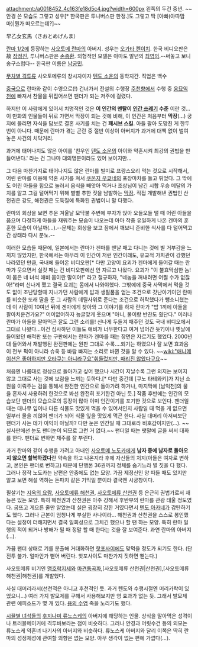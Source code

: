 attachment:/a0018452_4c163fe18d5c4.jpg?width=600px
왼쪽의 두건 중년. ~~안경 쓴 모습도 그렇고 성우[* 한국판은 투니버스판 한정.]도 그렇고 딱 [아빠(아따맘마)|뭔가 떠오르는데?]~~

早乙女玄馬（さおとめげんま）

[[란마 1/2]]에 등장하는 [[사오토메 란마]]의 아버지. 성우는 [[오가타 켄이치]]. 한국 비디오판은 故 [[장정진]], 투니버스판은 [[손종환]]. 외형적인 모델은 아마도 말년의 [[최영의]].--써놓고 보니 송구스럽다-- 한국판 이름은 [[남궁민]].

[[무차별 격투류]] 사오토메류의 창시자이자 [[텐도 소운]]의 동학지간. 직업은 백수

[[중국]]으로 란마와 같이 수영으로(!) 건너가서 전설의 수행장 [[주천향]]에서 수행 중 [[웅묘익천]]에 빠져서 찬물을 뒤집어쓰면 팬더가 되는 저주에 걸렸다. 

하지만 이 사람에게 있어서 치명적인 것은 '''이 인간의 멘탈이 [[인간 쓰레기]] 수준''' 이란 것...
이 만화의 인물들이 뒤로 가면서 막장이 되는 것에 비해, 이 인간은 처음부터 '''막장'''(...) 궁지에 몰리면 자식을 담보로 결혼 사기를 치는 건 '''패시브 스킬'''. 아들 팔아 도망친 게 한두 번이 아니다. 때문에 란마가 겪는 곤란 중 절반 이상이 아버지가 과거에 대책 없이 벌여놓은 사건의 치닥거리.

과거에 태어나지도 않은 아이를 '친우인 [[텐도 소운]]의 아이와 약혼시켜 최강의 권법을 만들어낸다.' 라는 건 그나마 대의명분이라도 있어 보이지만...

그 다음 마찬가지로 태어나지도 않은 란마를 빌미로 프랑스요리 먹는 것으로 시작해서, 어린 란마를 이용해 약혼 사기를 쳐서 [[쿠온지 우쿄]]네의 포장마차를 들고 튀었다. 그 밖에도 어린 아들을 힘으로 눌러서 음식을 빼앗아 먹거나 조상님이 남긴 시합 우승 메달의 가치를 알고 그걸 털어먹기 위해 별별 추한 짓을 남발하는 [[막장]]. 직접 개발해낸 권법인 산천권은 강도, 해천권은 도둑질에 특화된 권법이니 말 다했다.

란마의 회상을 보면 추운 겨울날 모닥불 주변에 부자가 앉아 오들오들 떨 때 어린 아들을 품으며 다정하게 아들을 재워주는 모습이 나오는데 아마 작중 유일하게 나온 겐마의 훈훈한 모습이 아닐까(...).--문제는 회상을 보고 잠에서 깨보니 준비한 식사를 다 털어먹고 간 상태라 다시 분노.--

이러한 모습들 때문에, 일본에서는 란마가 겐마를 맨날 패고 다니는 것에 별 거부감을 느끼지 않았지만, 한국에서는 아무리 이 인간이 저런 인간이래도, 유교적 가치관이 강했던 나라였던 만큼, 국내에 들어온 비디오판[* 다만 고양이 요괴가 겐마에게 들어갈 때는 란마가 웃으면서 실컷 패는 건 비디오판에선 안 자르고 나왔다. 요괴가 "이 불효막심한 놈! 이 몸은 네 녀석 애비 몸이란 말이야!" 라고 절규하자, "네놈을 꺼내려면 어쩔 수가 없잖아!"라며 신나게 팼고 결국 요괴는 몸에서 나와야했다. 그밖에에 중국 사막에서 먹을 것도 없이 조난당할때 지나가던 사람에게 밥과 생필품을 얻는 조건으로 갓난아기이던 란마를 비슷한 또래 딸을 둔 그 사람의 데릴사위로 준다는 조건으로 허락했다가 뺑소니쳤는데 이 사람이 10여년 뒤에 겐마에게 찾아와 그 이야기를 하자 란마가 "밥 1끼에 아들을 팔아치운건가요?" 어이없어하자 능글맞게 웃으며 "아니, 물이랑 반찬도 줬단다." 이러나 란마가 아들을 팔아먹곤 잘도 그런 소리를! 신나게 두들겨 패주던 것도 국내 비디오에서 그대로 나왔다...이건 심사하던 이들도 애비가 너무한다고 여겨 넘어간 듯?]이나 옛날에 들어왔던 해적판 또는 구판에서는 란마가 겐마를 패는 장면은 자르기도 했었다. 2000년대 들어와서 재발행된 완전판에는 원판 그대로 수록....되기는 하였으나 잘 보면 효과음이 전부 퍽이 아니라 슈욱 등 바람 빠지는 소리로 바뀐 것을 알 수 있다. ~~[[wiki:"애니메이션은 좋아하지만 오타쿠는 아니라구요"휘둘렀지만, 때리진 않았다구요]]~~

처음엔 나름대로 정상으로 돌아가고 싶어 했으나 시간이 지날수록 그런 의지는 보이지 않고 그대로 사는 것에 보람을 느끼는 듯하다.[* 다만 중간데 [쿠노 타테와키]가 지닌 소원을 이뤄주는 검을 통해서 완전한 인간으로 돌아가려 하거나, 마지막에 [남익천]의 물을 혼자서 사용하려 한것으로 봐선 완전히 포기한건 아닌 듯.] 작품 후반에는 인간의 모습보단 팬더의 모습으로의 등장이 많아 이미 인간이기를 포기한 것으로 보인다. 팬더일 때는 대나무 잎이나 다른 식물도 맛있게 먹을 수 있어서인지 사람일 때 먹을 게 없으면 일부러 물을 끼얹어 팬더가 되어 식물 잎을 맛있게 먹곤 한다. 사실 대머리 아저씨보단 팬더가 사는 데가 이익이 아닐까? 다만 눈은 인간일 때 그대로라 비호감이지만(...). ~~실사판에선 눈도 팬더눈이 되므로 그런 거 없다.~~ 팬더일 때는 팻말에 글을 써서 대화를 한다. 팬더로 변하면 재주를 잘 부린다.

과거 란마와 같이 수행을 가려고 아내인 [[사오토메 노도카]]에게 '''남자 중에 남자로 돌아오지 않으면 할복하겠다'''란 약속을 하고 나온지라 후에 자신들의 처지(아들은 여자로 변하고, 본인은 팬더로 변하고) 때문에 단행본 36권까지 정체를 숨기느라 별 짓을 다 했다. 그러나 정작 노도카는 남편은 안중에도 없는 모양.  
가끔 제정신인 양 떠들 때도 있지만 알고 보면 해설 역하는 돈파치 같은 기믹일 뿐이라 결국엔 시궁창이다.

필살기는 [[지옥의 요람]], [[사오토메류 해천권]], [[사오토메류 산천권]] 등 은근히 권법가로서 재능은 있는 모양. 특히 해천권과 산천권은 아주 강해서 후반부의 란마를 관광 태울 정도였다. 굼뜨고 게으른 줄만 알았는데 실은 굉장히 강한 거였다면서 [[텐도 아카네]]가 감탄하기도 했다. 그러나 근본이 엄청나게 부실한 사나이라...
해천권과 산천권을 스스로 봉인했다는 설정이 더해지면서 결국 일회성으로 그치긴 했으나 할 땐 하는 모양. 특히 란마 일행의 적이 되거나 방해가 될 때 정말 할 때 한다는 것을 잘 보여준다. 과연 란마의 아버지(...).

가끔 팬더 상태로 기를 분출해 거대화하면 [[핫포사이]]에도 맞먹을 정도가 되기도 한다. (단 전투 불가. 얼마안가 뻗어 버린다. 핫포사이도 마찬가지 짓하면 뻗는다.)

사오토메류 비기인 [[맹호락지세]]와 [[마견통곡파]],[사오토메류 산천권|산천권],[사오토메류 해천권|해천권]를 개발했다.

사실 대머리라서(선천적은 아니고 후천적인 듯. 과거 텐도와 수행시절엔 머리카락이 있었으니...) 여러 가지 발모제를 구해서 사용해보지만 영 효과가 없는 듯. 그래서 발모제 관련 에피소드가 몇 개 있다. [[용의 수염]] 죽을 노리기도 했다.

[[시끌별 녀석들]]의 [[후지나미 류노스케]]의 아버지에 해당하는 인물. 상식을 말아먹은 성격이나 트러블메이커에 격투바보라는 점이 비슷하다. 그러나 안경과 머릿수건 등의 외모는 류노스케 약혼녀 나기사의 아버지와 비슷하다. 류노스케 아버지와 달리 이쪽은 딱히 란마의 성정체성에 관여할 의향은 없는 모양. 아무 생각이 없는 편에 가깝다(...).
